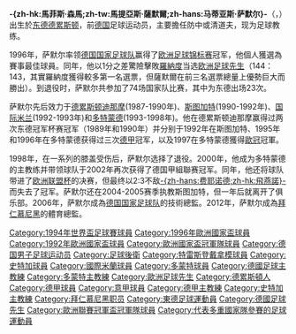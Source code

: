 {{noteTA
|T=zh-hans:马蒂亚斯·萨默尔; zh-tw:馬提亞斯·薩默爾; zh-hk:馬菲斯·森馬;
|1=zh-hans:萨默尔; zh-tw:薩默爾; zh-hk:森馬;
|2=zh-hans:德累斯顿迪那摩; zh-tw:德勒斯登迪那摩; zh-hk:德雷斯頓戴拿模;
|3=zh-hans:斯图加特; zh-tw:斯圖加特; zh-hk:史特加;
|4=zh-hans:多特蒙德; zh-tw:多特蒙德; zh-hk:多蒙特;
|5=zh:德雷斯顿迪纳摩;zh-hans:德雷斯顿迪纳摩;zh-hk:特雷斯登戴拿模;zh-tw:德勒斯登迪納摩;
}}
{{Infobox Football biography
| playername          = -{zh-hk:馬菲斯·森馬;zh-tw:馬提亞斯·薩默爾;zh-hans:马蒂亚斯·萨默尔}-
| image               = [[File:Bundesarchiv_Bild_183-1990-0602-009,_1._FC_Dynamo_Dresden_-_PSV_Schwerin_2-1.jpg|200px]]
| fullname            = Matthias Sammer
| dateofbirth         = {{birth date and age|1967|9|5}} 
| height              = {{height|meters=1.81}}
| cityofbirth         = [[德累斯顿|德累斯顿]] 
| countryofbirth      = {{DDR}}
| currentclub         = 已退役
| position            = [[后卫_(足球)|後衛]]
| youthyears          = 1972-85
| youthclubs          = [[德雷斯顿迪纳摩|德雷斯顿迪纳摩]]
| years               = 1985-90<br />1990-92<br />1992-93<br />1993-98
| clubs               = [[德雷斯顿迪纳摩|德雷斯顿迪纳摩]]<br />[[斯图加特足球俱乐部|斯图加特]]<br />[[国际米兰|国际米兰]]<br />[[多特蒙德足球俱乐部|多特蒙德]]<br />'''Total'''
| caps(goals)         = 102 (39)<br />{{0}}63 (20)<br />{{0}}11 {{0}}(4)<br />115 (21)<br />'''291 (84)'''
| nationalyears       = 1986-90<br />1990-97
| nationalteam        = {{fb|DDR}} <br /> {{fb|GER}}
| nationalcaps(goals) = {{0}}23 {{0}}(6)<br />{{0}}51 {{0}}(8)
| managerclubs        = [[多特蒙德足球俱乐部|多特蒙德]]<br />[[斯图加特足球俱乐部|斯图加特]]
| manageryears        = 2000-04<br />2004-05
| pcupdate            = 
| ntupdate            = 
}}

'''-{zh-hk:馬菲斯·森馬;zh-tw:馬提亞斯·薩默爾;zh-hans:马蒂亚斯·萨默尔}-'''（'''{{lang|de|Matthias Sammer}}'''，{{bd|1967年|9月15日|catIdx=S}}）出生於[[东德|东德]][[德累斯顿|德累斯顿]]，前[[德国|德国]]足球运动员，主要擔任防中或清道夫，现为足球教练。

1996年，萨默尔率领[[德国国家足球队|德国国家足球队]]赢得了[[欧洲足球锦标赛|欧洲足球锦标赛]]冠军，他個人獲選為賽事最佳球員。同年，他以1分之差驚險擊敗[[羅納度|羅納度]]当选[[欧洲足球先生|欧洲足球先生]]（144：143，其實羅納度獲得較多第一名選票，但薩默爾在前三名選票總量上優勢巨大而勝出）。到退役时，萨默尔共参加了74场国家队比赛，其中为东德出场23次。

萨默尔先后效力于[[德累斯顿迪納摩|德累斯顿迪那摩]](1987-1990年)、[[斯图加特足球俱乐部|斯图加特]](1990-1992年)、[[国际米兰|国际米兰]](1992-1993年)和[[多特蒙德足球俱乐部|多特蒙德]](1993-1998年)。他在德累斯顿迪那摩赢得过两次东德冠军杯赛冠军（1989年和1990年）并分别于1992年在斯图加特、1995年和1996年在多特蒙德获得过三次[[德甲|德甲]]冠军，以及1997在多特蒙德獲得[[歐冠|歐冠]]冠軍。

1998年，在一系列的膝盖受伤后，萨默尔选择了退役。2000年，他成为多特蒙德的主教练并带领球队于2002年再次获得了德国甲組聯赛冠军。同年，他还将球队带进了[[欧洲联盟杯|欧洲联盟杯]]的决赛，但最终以2:3不敌[[飛燕諾|-{zh-hans:费耶诺德;zh-hk:飛燕諾}-]]而失去了冠军。萨默尔还在2004-2005赛季执教斯图加特，但一年后就离开了俱乐部。2006年，萨默尔成為[[德国国家足球队|德国国家足球队]]的技術總監。2012年，萨默尔成為[[拜仁慕尼黑|拜仁慕尼黑]]的體育總監。

{{Navboxes colour
|title= 萨默尔 - 个人奖项
|bg = gold
|fg = black
|list1=
{{德國足球先生}}
{{金球獎得主}}
}}
{{Navboxes colour
|title= 德國國家隊參賽名單
|bg = white
|fg = black
|list1=
{{1992年欧洲足球锦标赛德国参赛名单}}
{{1994年世界杯足球赛德国参赛名单}}
{{1996年欧洲足球锦标赛德国参赛名单}}
}}

{{Authority control}}

{{DEFAULTSORT:Sammer, Matthias}}
[[Category:1994年世界盃足球賽球員|Category:1994年世界盃足球賽球員]]
[[Category:1996年歐洲國家盃球員|Category:1996年歐洲國家盃球員]]
[[Category:1992年歐洲國家盃球員|Category:1992年歐洲國家盃球員]]
[[Category:歐洲國家盃冠軍隊球員|Category:歐洲國家盃冠軍隊球員]]
[[Category:德国男子足球运动员|Category:德国男子足球运动员]]
[[Category:足球後衛|Category:足球後衛]]
[[Category:特雷斯登戴拿模球員|Category:特雷斯登戴拿模球員]]
[[Category:史特加球員|Category:史特加球員]]
[[Category:國際米蘭球員|Category:國際米蘭球員]]
[[Category:多蒙特球員|Category:多蒙特球員]]
[[Category:德國足球主教練|Category:德國足球主教練]]
[[Category:多蒙特主教練|Category:多蒙特主教練]]
[[Category:歐洲足球先生|Category:歐洲足球先生]]
[[Category:德累斯頓人|Category:德累斯頓人]]
[[Category:德甲球員|Category:德甲球員]]
[[Category:意甲球員|Category:意甲球員]]
[[Category:德甲主教練|Category:德甲主教練]]
[[Category:史特加主教練|Category:史特加主教練]]
[[Category:拜仁慕尼黑职员|Category:拜仁慕尼黑职员]]
[[Category:東德足球運動員|Category:東德足球運動員]]
[[Category:德國足球先生|Category:德國足球先生]]
[[Category:歐洲聯賽冠軍盃冠軍隊球員|Category:歐洲聯賽冠軍盃冠軍隊球員]]
[[Category:代表多重國家隊參賽的足球運動員|Category:代表多重國家隊參賽的足球運動員]]